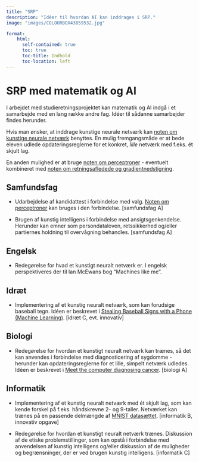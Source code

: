 ```yaml
---
title: "SRP"
description: "Idéer til hvordan AI kan inddrages i SRP."
image: "images/COLOURBOX43859532.jpg"

format:
    html: 
      self-contained: true
      toc: true
      toc-title: Indhold
      toc-location: left
---
```



# SRP med matematik og AI

I arbejdet med studieretningsprojektet kan matematik og AI indgå i et samarbejde med en lang række andre fag. Idéer til sådanne samarbejder findes herunder.

Hvis man ønsker, at inddrage kunstige neurale netværk kan [noten om kunstige neurale netværk](../neurale_net-note/neurale_net-note.qmd) benyttes. En mulig fremgangsmåde er at bede eleven udlede opdateringsreglerne for et konkret, *lille* netværk med f.eks. ét skjult lag.

En anden mulighed er at bruge [noten om perceptroner](../perceptron-note/perceptron-note.qmd) - eventuelt kombineret med [noten om retningsafledede og gradientnedstigning](../retningsafledede/retningsafledede.qmd).

## Samfundsfag

+ Udarbejdelse af kandidattest i forbindelse med valg. [Noten om perceptroner](../perceptron-note/perceptron-note.qmd) kan bruges i den forbindelse. [samfundsfag A]

+ Brugen af kunstig intelligens i forbindelse med ansigtsgenkendelse. Herunder kan emner som persondataloven, retssikkerhed og/eller partiernes holdning til overvågning behandles. [samfundsfag A]


## Engelsk

+ Redegørelse for hvad et kunstigt neuralt netværk er. I engelsk perspektiveres der til Ian McEwans bog "Machines like me".

## Idræt

+ Implementering af et kunstig neuralt netværk, som kan forudsige baseball tegn. Idéen er beskrevet i [Stealing Baseball Signs with a Phone (Machine Learning)](https://www.youtube.com/watch?v=PmlRbfSavbI&t=5s). [idræt C, evt. innovativ]

## Biologi

+ Redegørelse for hvordan et kunstigt neuralt netværk kan trænes, så det kan anvendes i forbindelse med diagnosticering af sygdomme - herunder kan opdateringsreglerne for et lille, simpelt netværk udledes. Idéen er beskrevet i [Meet the computer diagnosing cancer](https://www.youtube.com/watch?v=aLSzh_tqwxw&t=140s). [biologi A]

## Informatik

+ Implementering af et kunstig neuralt netværk med ét skjult lag, som kan kende forskel på f.eks. håndskrevne 2- og 9-taller. Netværket kan trænes på en passende delmængde af [MNIST datasættet](https://www.kaggle.com/datasets/oddrationale/mnist-in-csv?resource=download). [informatik B, innovativ opgave]

+ Redegørelse for hvordan et kunstigt neuralt netværk trænes. Diskussion af de etiske problemstillinger, som kan opstå i forbindelse med anvendelsen af kunstig intelligens og/eller diskussion af de muligheder og begrænsninger, der er ved brugen kunstig intelligens. [informatik C]


